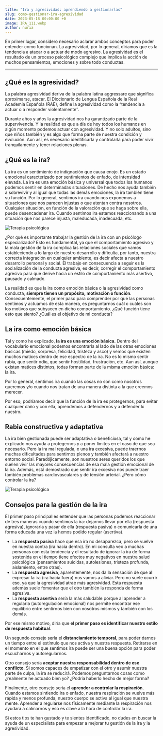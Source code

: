 ```yaml
---
title: "Ira y agresividad: aprendiendo a gestionarlas"
slug: como-gestionar-ira-agresividad
date: 2023-05-18 00:00:00 +0
image: IRA_111.webp
author: nuria
---
```


En primer lugar, considero necesario aclarar ambos conceptos para poder entender como funcionan. La agresividad, por lo general, diríamos que es la tendencia a atacar o a actuar de modo agresivo. La agresividad es el resultado de un proceso psicológico complejo que implica la acción de muchos pensamientos, emociones y sobre todo conductas.

---

## ¿Qué es la agresividad?

La palabra agresividad deriva de la palabra latina aggressare que significa aproximarse, atacar. El Diccionario de Lengua Española de la Real Academia Española (RAE), define la agresividad como la “tendencia a actuar o a responder violentamente”.

Durante años y años la agresividad nos ha garantizado parte de la supervivencia. Y la realidad es que a día de hoy todos los humanos en algún momento podemos actuar con agresividad. Y no solo adultos, sino que niños también y es algo que forma parte de nuestra condición y evolución. Aun así, es necesario identificarla y controlarla para poder vivir tranquilamente y tener relaciones plenas.

## ¿Qué es la ira?

La ira es un sentimiento de indignación que causa enojo. Es un estado emocional caracterizado por sentimientos de enfado, de intensidad elevada. La ira es una emoción básica y universal que todos los humanos podemos sentir en determinadas situaciones. De hecho nos ayuda también a sobrevivir y al igual que todas las demás emociones, la ira también tiene su función. Por lo general, sentimos ira cuando nos exponemos a situaciones que nos parecen injustas o que atentan contra nosotros. Cualquier situación, en función de la valoración que se haga sobre ella, puede desencadenar ira. Cuando sentimos ira estamos reaccionando a una situación que nos parece injusta, maleducada, inadecuada, etc.

![Terapia psicológica](foto_ira_1.webp)

¿Por qué es importante trabajar la gestión de la ira con un psicólogo especializado? Esto es fundamental, ya que el comportamiento agresivo y la mala gestión de la ira complica las relaciones sociales que vamos estableciendo a lo largo de nuestro desarrollo y dificulta, por tanto, nuestra correcta integración en cualquier ambiente, es decir afecta a nuestro desarrollo personal y social. El trabajo en consecuencia a seguir es la socialización de la conducta agresiva, es decir, corregir el comportamiento agresivo para que derive hacia un estilo de comportamiento más asertivo, pausado y calmado.

La realidad es que la ira como emoción básica o la agresividad como conducta, **siempre tienen un propósito, motivación o función**. Consecuentemente, el primer paso para comprender por qué las personas sentimos y actuamos de esta manera, es preguntarnos cuál o cuáles son los motivos que subyacen en dicho comportamiento. ¿Qué función tiene esto que siento? ¿Cuál es el objetivo de mi conducta?

## La ira como emoción básica

Tal y como he explicado, **la ira es una emoción básica.** Dentro del vocabulario emocional podemos encontrarla al lado de las otras emociones básicas (miedo, sorpresa, felicidad, tristeza y asco) y vemos que existen muchos matices dentro de ese espectro de la ira. No es lo mismo sentir rabia, que sentir odio, que sentir hostilidad, frustración, etc. Aun así, aunque existan matices distintos, todas forman parte de la misma emoción básica: la ira.

Por lo general, sentimos ira cuando las cosas no son como nosotros queremos y/o cuando nos tratan de una manera distinta a la que creemos merecer.

Por eso, podríamos decir que la función de la ira es protegernos, para evitar cualquier daño y con ella, aprendemos a defendernos y a defender lo nuestro.

## Rabia constructiva y adaptativa

La ira bien gestionada puede ser adaptativa o beneficiosa, tal y como he explicado nos ayuda a protegernos y a poner límites en el caso de que sea necesario. Pero la ira mal regulada, o una ira excesiva, puede traernos muchas dificultades para sentirnos plenos y también afectará a nuestro entorno social. Paradójicamente, son nuestros seres queridos los que suelen vivir las mayores consecuencias de esa mala gestión emocional de la ira. Además, está demostrado que sentir ira excesiva nos puede traer también problemas cardiovasculares y de tensión arterial. ¿Pero cómo controlar la ira?

![Terapia psicológica](foto_ira_2.webp)

## Consejos para la gestión de la ira

El primer paso principal es entender que las personas podemos reaccionar de tres maneras cuando sentimos la ira: dejarnos llevar por ella (respuesta agresiva), ignorarla y pasar de ella (respuesta pasiva) o comunicarla de una forma educada una vez la hemos podido regular (asertiva).

- La **respuesta pasiva** hace que esa ira no desaparezca, pero se vuelve en nuestra contra (ira hacia dentro). En mi consulta veo a muchas personas con esta tendencia y el resultado de ignorar la ira de forma sostenida en el tiempo tiene efectos muy negativos en nuestra salud psicológica (pensamientos suicidas, autolesiones, tristeza profunda, aislamiento, entre otras).
- La **respuesta agresiva**, aparentemente, nos da la sensación de que al expresar la ira (ira hacia fuera) nos vamos a aliviar. Pero no suele ocurrir eso, ya que la agresividad atrae más agresividad. Esta respuesta además suele fomentar que el otro también la responda de forma agresiva.
- La **respuesta asertiva** sería la más saludable porque al aprender a regularla (autoregulación emocional) nos permite encontrar ese equilibrio entre sentirnos bien con nosotros mismos y también con los demás.

Por ese mismo motivo, diría que **el primer paso es identificar nuestro estilo de respuesta habitual**.

Un segundo consejo sería el **distanciamiento temporal**, para poder darnos un tiempo entre el estímulo que nos activa y nuestra respuesta. Retirarse en el momento en el que sentimos ira puede ser una buena opción para poder escucharnos y autoregularnos.

Otro consejo sería **aceptar nuestra responsabilidad dentro de ese conflicto**. Si somos capaces de empatizar con el otro y asumir nuestra parte de culpa, la ira se reducirá. Podemos preguntarnos cosas como ¿realmente he actuado bien yo? ¿Podría haberlo hecho de mejor forma?

Finalmente, otro consejo sería el **aprender a controlar la respiración**. Cuando estamos sintiendo ira o enfado, nuestra respiración se vuelve más rápida y menos profunda, nuestro cuerpo se activa al igual que nuestra mente. Aprender a regularse nos físicamente mediante la respiración nos ayudará a calmarnos y eso es clave a la hora de controlar la ira.

Si estos tips te han gustado y te sientes identificado, no dudes en buscar la ayuda de un especialista para empezar a mejorar tu gestión de la ira y la agresividad.
